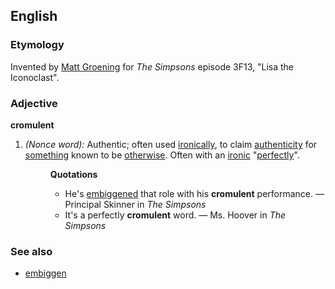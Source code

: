 ==English==
===Etymology===
Invented by [[w:Matt Groening|Matt Groening]] for ''The Simpsons'' episode 3F13, "Lisa the Iconoclast".  

===Adjective===
'''cromulent'''

#''(Nonce word):'' Authentic; often used [[ironic]]ally, to claim [[authentic]]ity for [[something]] known to be [[otherwise]].  Often with an [[ironic]] "[[perfect]]ly".
#:'''Quotations'''
#:*He's [[embiggen]]ed that role with his '''cromulent''' performance. — Principal Skinner in ''The Simpsons''
#:*It's a perfectly '''cromulent''' word. — Ms. Hoover in ''The Simpsons''

===See also===
*[[embiggen]]